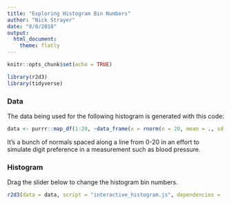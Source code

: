 ```yaml
---
title: "Exploring Histogram Bin Numbers"
author: "Nick Strayer"
date: "8/8/2018"
output:
  html_document:
    theme: flatly
---
```


```r
knitr::opts_chunk$set(echo = TRUE)

library(r2d3)
library(tidyverse)
```

### Data

The data being used for the following histogram is generated with this code: 

```r
data <- purrr::map_df(1:20, ~data_frame(x = rnorm(n = 20, mean = ., sd = 0.1)))
```

It's a bunch of normals spaced along a line from 0-20 in an effort to simulate digit preference in a measurement such as blood pressure. 

### Histogram

Drag the slider below to change the histogram bin numbers. 

```r
r2d3(data = data, script = "interactive_histogram.js", dependencies = 'd3-jetpack', container = 'div')
```